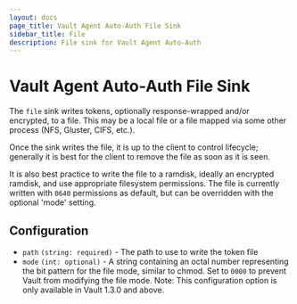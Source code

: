 ```yaml
---
layout: docs
page_title: Vault Agent Auto-Auth File Sink
sidebar_title: File
description: File sink for Vault Agent Auto-Auth
---
```


# Vault Agent Auto-Auth File Sink

The `file` sink writes tokens, optionally response-wrapped and/or encrypted, to
a file. This may be a local file or a file mapped via some other process (NFS,
Gluster, CIFS, etc.).

Once the sink writes the file, it is up to the client to control lifecycle;
generally it is best for the client to remove the file as soon as it is seen.

It is also best practice to write the file to a ramdisk, ideally an encrypted
ramdisk, and use appropriate filesystem permissions. The file is currently
written with `0640` permissions as default, but can be overridden with the optional
'mode' setting.

## Configuration

- `path` `(string: required)` - The path to use to write the token file
- `mode` `(int: optional)` - A string containing an octal number representing the bit pattern for the file mode, similar to chmod. Set to `0000` to prevent Vault from modifying the file mode. Note: This configuration option is only available in Vault 1.3.0 and above. 
